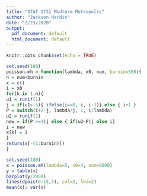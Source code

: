 ---
title: "STAT 1731 Midterm Metropolis"
author: "Jackson Hardin"
date: "2/23/2020"
output:
  pdf_document: default
  html_document: default
---

```{r setup, include=FALSE}
knitr::opts_chunk$set(echo = TRUE)
```

```{r}
set.seed(100)
poisson.mh = function(lambda, x0, num, burnin=500){
n = num+burnin
x = c()
i = x0
for(k in 1:n){
u1 = runif(1)
j = if(u1<.5){ ifelse(i==0, i, i-1)} else { i+1 }
P = switch(i+2-j, lambda/j, 1, i/lambda)
u2 = runif(1)
new = if(P >=1)j else { if(u2<P)j else i}
i = new
x[k] = i
}
return(x[-(1:burnin)])
}
```

```{r}
set.seed(100)
x = poisson.mh(lambda=5, x0=4, num=6000)
y = table(x)
barplot(y/2000)
lines(dpois(0:15,5), col=2, lwd=2)
mean(x); var(x)
```